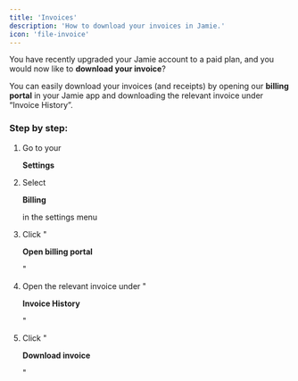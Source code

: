 ```yaml
---
title: 'Invoices'
description: 'How to download your invoices in Jamie.'
icon: 'file-invoice'
---
```


You have recently upgraded your Jamie account to a paid plan, and you would now like to **download your invoice**?

You can easily download your invoices (and receipts) by opening our **billing portal** in your Jamie app and downloading the relevant invoice under “Invoice History”.

### Step by step:

1. Go to your 

   **Settings**

2. Select 

   **Billing**

    

   in the settings menu

3. Click "

   **Open billing portal**

   "

4. Open the relevant invoice under "

   **Invoice History**

   "

5. Click "

   **Download invoice**

   "